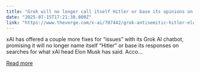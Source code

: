 ```yaml
---
title: "Grok will no longer call itself Hitler or base its opinions on Elon Musk&#8217;s, promises xAI"
date: "2025-07-15T17:21:38.000Z"
link: "https://www.theverge.com/x-ai/707442/grok-antisemitic-hitler-elon-musk-opinion-reprogrammed"
---
```


xAI has offered a couple more fixes for “issues” with its Grok AI chatbot, promising it will no longer name itself “Hitler” or base its responses on searches for what xAI head Elon Musk has said.
Acco...

[Read more](https://www.theverge.com/x-ai/707442/grok-antisemitic-hitler-elon-musk-opinion-reprogrammed)
